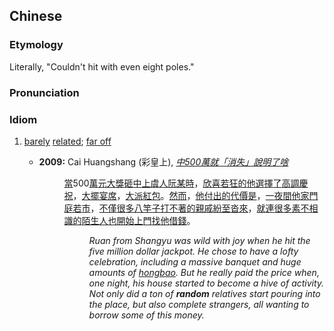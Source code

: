 {{also|八竿子打不着}}
==Chinese==
{{zh-forms|s=八竿子打不着|type=12111}}

===Etymology===
Literally, "Couldn't hit with even eight poles."

===Pronunciation===
{{zh-pron
|m=bā gānzi dǎbùzháo
|cat=id
}}

===Idiom===
{{zh-idiom}}

# {{lb|zh|colloquial}} [[barely]] [[related]]; [[far off]]
#* '''2009:''' Cai Huangshang (彩皇上), ''[http://www.caimincun.com/space.php?uid=18&do=thread&id=276 中500萬就「消失」說明了啥]''
#*: [[當]]500[[萬]][[元]][[大]][[獎]][[砸]][[中]][[上虞]][[人]][[阮]][[某]][[時]]，[[欣喜若狂]][[的]][[他]][[選]][[擇]][[了]][[高調]][[慶祝]]，[[大擺]][[宴席]]，[[大]][[派]][[紅包]]。[[然而]]，[[他]][[付]][[出]][[的]][[代價]][[是]]，[[一]][[夜間]][[他]][[家]][[門庭若市]]，[[不僅]][[很]][[多]][[八竿子打不著]][[的]][[親戚]][[紛至沓來]]，[[就]][[連]][[很]][[多]][[素不相識]][[的]][[陌生人]][[也]][[開始]][[上]][[門]][[找]][[他]][[借]][[錢]]。
#*:: ''Ruan from Shangyu was wild with joy when he hit the five million dollar jackpot. He chose to have a lofty celebration, including a massive banquet and huge amounts of [[紅包|hongbao]]. But he really paid the price when, one night, his house started to become a hive of activity. Not only did a ton of '''random''' relatives start pouring into the place, but also complete strangers, all wanting to borrow some of this money.''